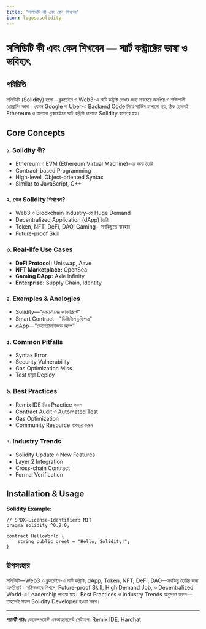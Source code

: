 ```yaml
---
title: "সলিডিটি কী এবং কেন শিখবেন"
icon: logos:solidity
---
```


# সলিডিটি কী এবং কেন শিখবেন — স্মার্ট কন্ট্রাক্টের ভাষা ও ভবিষ্যৎ

## পরিচিতি

সলিডিটি (Solidity) হলো—ব্লকচেইন ও Web3-এ স্মার্ট কন্ট্রাক্ট লেখার জন্য সবচেয়ে জনপ্রিয় ও শক্তিশালী প্রোগ্রামিং ভাষা। যেমন Google বা Uber-এ Backend Code দিয়ে সার্ভিস চালানো হয়, ঠিক তেমনই Ethereum ও অন্যান্য ব্লকচেইনে স্মার্ট কন্ট্রাক্ট চালাতে Solidity ব্যবহার হয়।

## Core Concepts

### ১. Solidity কী?
- Ethereum ও EVM (Ethereum Virtual Machine)-এর জন্য তৈরি
- Contract-based Programming
- High-level, Object-oriented Syntax
- Similar to JavaScript, C++

### ২. কেন Solidity শিখবেন?
- Web3 ও Blockchain Industry-তে Huge Demand
- Decentralized Application (dApp) তৈরি
- Token, NFT, DeFi, DAO, Gaming—সবকিছুতে ব্যবহার
- Future-proof Skill

### ৩. Real-life Use Cases
- **DeFi Protocol:** Uniswap, Aave
- **NFT Marketplace:** OpenSea
- **Gaming DApp:** Axie Infinity
- **Enterprise:** Supply Chain, Identity

### ৪. Examples & Analogies
- Solidity—"ব্লকচেইনের জাভাস্ক্রিপ্ট"
- Smart Contract—"ডিজিটাল চুক্তিপত্র"
- dApp—"ডেসেন্ট্রালাইজড অ্যাপ"

### ৫. Common Pitfalls
- Syntax Error
- Security Vulnerability
- Gas Optimization Miss
- Test ছাড়া Deploy

### ৬. Best Practices
- Remix IDE দিয়ে Practice করুন
- Contract Audit ও Automated Test
- Gas Optimization
- Community Resource ব্যবহার করুন

### ৭. Industry Trends
- Solidity Update ও New Features
- Layer 2 Integration
- Cross-chain Contract
- Formal Verification

## Installation & Usage

**Solidity Example:**
```solidity
// SPDX-License-Identifier: MIT
pragma solidity ^0.8.0;

contract HelloWorld {
    string public greet = "Hello, Solidity!";
}
```

## উপসংহার

সলিডিটি—Web3 ও ব্লকচেইন-এ স্মার্ট কন্ট্রাক্ট, dApp, Token, NFT, DeFi, DAO—সবকিছু তৈরির জন্য অপরিহার্য। সঠিকভাবে শিখলে, Future-proof Skill, High Demand Job, ও Decentralized World-এ Leadership পাওয়া যায়। Best Practices ও Industry Trends অনুসরণ করুন—তাহলেই সফল Solidity Developer হওয়া সম্ভব।

---

**পরবর্তী পাঠ:** ডেভেলপমেন্ট এনভায়রনমেন্ট সেটআপ: Remix IDE, Hardhat
